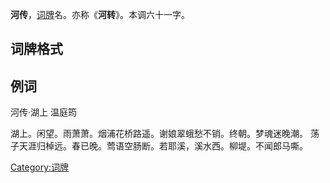 {{unreferenced|time=2013-07-29T18:30:26+00:00}}
'''河传'''，[[词牌|词牌]]名。亦称《'''河转'''》。本调六十一字。

== 词牌格式 ==
{{平仄|
平平仄仄，仄平平仄、平平仄仄。平仄仄平，仄仄平平平仄。仄平平、平仄仄。平平仄仄平平仄，仄仄平平、仄仄平平仄，平仄仄平，仄仄平平平仄。仄平平，平仄仄。}}

==例词==
;河传·湖上 温庭筠
湖上。闲望。雨萧萧。烟浦花桥路遥。谢娘翠蛾愁不销。终朝。梦魂迷晚潮。
荡子天涯归棹远。春已晚。莺语空肠断。若耶溪，溪水西。柳堤。不闻郎马嘶。

{{Chinese literature-stub}}
{{詞牌}}
[[Category:词牌|Category:词牌]]